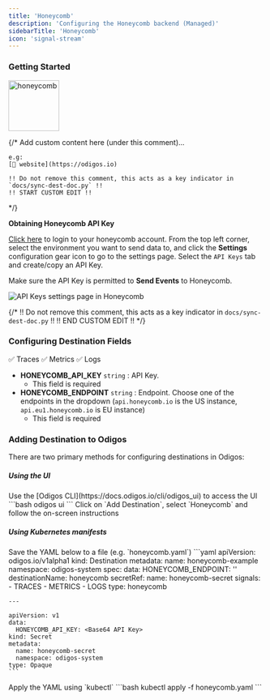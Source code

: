 ```yaml
---
title: 'Honeycomb'
description: 'Configuring the Honeycomb backend (Managed)'
sidebarTitle: 'Honeycomb'
icon: 'signal-stream'
---
```


### Getting Started

<img src='https://d15jtxgb40qetw.cloudfront.net/honeycomb.svg' alt='honeycomb' width="100" height="100" className="not-prose" />

{/*
    Add custom content here (under this comment)...

    e.g:
    [🔗 website](https://odigos.io)

    !! Do not remove this comment, this acts as a key indicator in `docs/sync-dest-doc.py` !!
    !! START CUSTOM EDIT !!
*/}

**Obtaining Honeycomb API Key**

[Click here](https://ui.honeycomb.io) to login to your honeycomb account.
From the top left corner, select the environment you want to send data to, and click the **Settings** configuration gear icon to go to the settings page.
Select the `API Keys` tab and create/copy an API Key.

Make sure the API Key is permitted to **Send Events** to Honeycomb.

<Frame>
  <img src="/backends/images/honeycomb.png" alt="API Keys settings page in Honeycomb" />
</Frame>

{/*
    !! Do not remove this comment, this acts as a key indicator in `docs/sync-dest-doc.py` !!
    !! END CUSTOM EDIT !!
*/}

### Configuring Destination Fields

<Accordion title="Supported Signals:">
  ✅ Traces
  ✅ Metrics
  ✅ Logs
</Accordion>

- **HONEYCOMB_API_KEY** `string` : API Key.
  - This field is required
- **HONEYCOMB_ENDPOINT** `string` : Endpoint. Choose one of the endpoints in the dropdown (`api.honeycomb.io` is the US instance, `api.eu1.honeycomb.io` is EU instance)
  - This field is required

### Adding Destination to Odigos

There are two primary methods for configuring destinations in Odigos:

##### **Using the UI**

<Steps>
  <Step>
    Use the [Odigos CLI](https://docs.odigos.io/cli/odigos_ui) to access the UI
    ```bash
    odigos ui
    ```
  </Step>
  <Step>
    Click on `Add Destination`, select `Honeycomb` and follow the on-screen instructions
  </Step>
</Steps>

##### **Using Kubernetes manifests**

<Steps>
  <Step>
    Save the YAML below to a file (e.g. `honeycomb.yaml`)
    ```yaml
    apiVersion: odigos.io/v1alpha1
    kind: Destination
    metadata:
      name: honeycomb-example
      namespace: odigos-system
    spec:
      data:
        HONEYCOMB_ENDPOINT: '<Endpoint (options: [api.honeycomb.io, api.eu1.honeycomb.io])>'
      destinationName: honeycomb
      secretRef:
        name: honeycomb-secret
      signals:
      - TRACES
      - METRICS
      - LOGS
      type: honeycomb

    ---

    apiVersion: v1
    data:
      HONEYCOMB_API_KEY: <Base64 API Key>
    kind: Secret
    metadata:
      name: honeycomb-secret
      namespace: odigos-system
    type: Opaque
    ```
  </Step>
  <Step>
    Apply the YAML using `kubectl`
    ```bash
    kubectl apply -f honeycomb.yaml
    ```
  </Step>
</Steps>